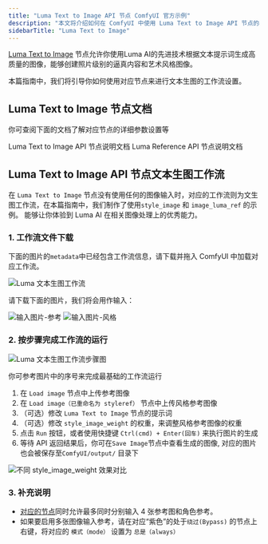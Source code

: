 ```yaml
---
title: "Luma Text to Image API 节点 ComfyUI 官方示例"
description: "本文将介绍如何在 ComfyUI 中使用 Luma Text to Image API 节点的相关功能"
sidebarTitle: "Luma Text to Image"
---
```



[Luma Text to Image](/zh-CN/built-in-nodes/api-node/image/luma/luma-text-to-image) 节点允许你使用Luma AI的先进技术根据文本提示词生成高质量的图像，能够创建照片级别的逼真内容和艺术风格图像。

本篇指南中，我们将引导你如何使用对应节点来进行文本生图的工作流设置。

<ReqHint/>
<UpdateReminder/>

## Luma Text to Image 节点文档

你可查阅下面的文档了解对应节点的详细参数设置等

<Card title="Luma Text to Image 节点文档" icon="book" href="/zh-CN/built-in-nodes/api-node/image/luma/luma-text-to-image">
Luma Text to Image API 节点说明文档
</Card>

<Card title="Luma Reference 节点文档" icon="book" href="/zh-CN/built-in-nodes/api-node/image/luma/luma-reference">
Luma Reference API 节点说明文档
</Card>

## Luma Text to Image API 节点文本生图工作流

在 `Luma Text to Image` 节点没有使用任何的图像输入时，对应的工作流则为文生图工作流，在本篇指南中，我们制作了使用`style_image` 和 `image_luma_ref` 的示例。
能够让你体验到 Luma AI 在相关图像处理上的优秀能力。

### 1. 工作流文件下载

下面的图片的`metadata`中已经包含工作流信息，请下载并拖入 ComfyUI 中加载对应工作流。

![Luma 文本生图工作流](https://raw.githubusercontent.com/Comfy-Org/example_workflows/main/api_nodes/luma/t2i/luma_t2i.png)

请下载下面的图片，我们将会用作输入：

![输入图片-参考](https://raw.githubusercontent.com/Comfy-Org/example_workflows/main/api_nodes/luma/t2i/input_ref.png)
![输入图片-风格](https://raw.githubusercontent.com/Comfy-Org/example_workflows/main/api_nodes/luma/t2i/input_style.png)

### 2. 按步骤完成工作流的运行

![Luma 文本生图工作流步骤图](/images/tutorial/api_nodes/luma/luma_t2i_step_guide.jpg)

你可参考图片中的序号来完成最基础的工作流运行  
1. 在 `Load image` 节点中上传参考图像
2. 在 `Load image（已重命名为 styleref）` 节点中上传风格参考图像
3. （可选）修改 `Luma Text to Image` 节点的提示词
4. （可选）修改 `style_image_weight` 的权重，来调整风格参考图像的权重
5. 点击 `Run` 按钮，或者使用快捷键 `Ctrl(cmd) + Enter(回车)` 来执行图片的生成
6. 等待 API 返回结果后，你可在`Save Image`节点中查看生成的图像, 对应的图片也会被保存至`ComfyUI/output/` 目录下


![不同 style_image_weight 效果对比](/images/tutorial/api_nodes/luma/t2i_style_image_weight.jpg)

### 3. 补充说明

- [对应的节点](/zh-CN/built-in-nodes/api-node/image/luma/luma-text-to-image)同时允许最多同时分别输入 4 张参考图和角色参考。
- 如果要启用多张图像输入参考，请在对应“紫色”的处于`绕过(Bypass)` 的节点上右键，将对应的 `模式（mode）` 设置为 `总是（always）`
